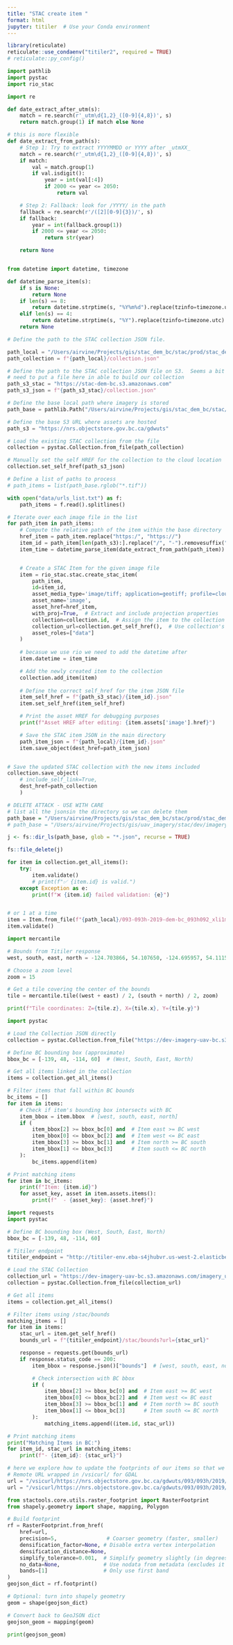 ```yaml
---
title: "STAC create item "
format: html
jupyter: titiler  # Use your Conda environment
---
```


```r
library(reticulate)
reticulate::use_condaenv("titiler2", required = TRUE)
# reticulate::py_config()

```


```python
import pathlib
import pystac
import rio_stac
```

```python
import re

def date_extract_after_utm(s):
    match = re.search(r'_utm\d{1,2}_([0-9]{4,8})', s)
    return match.group(1) if match else None

# this is more flexible 
def date_extract_from_path(s):
    # Step 1: Try to extract YYYYMMDD or YYYY after _utmXX_
    match = re.search(r'_utm\d{1,2}_([0-9]{4,8})', s)
    if match:
        val = match.group(1)
        if val.isdigit():
            year = int(val[:4])
            if 2000 <= year <= 2050:
                return val

    # Step 2: Fallback: look for /YYYY/ in the path
    fallback = re.search(r'/([2][0-9]{3})/', s)
    if fallback:
        year = int(fallback.group(1))
        if 2000 <= year <= 2050:
            return str(year)

    return None


from datetime import datetime, timezone

def datetime_parse_item(s):
    if s is None:
        return None
    if len(s) == 8:
        return datetime.strptime(s, "%Y%m%d").replace(tzinfo=timezone.utc)
    elif len(s) == 4:
        return datetime.strptime(s, "%Y").replace(tzinfo=timezone.utc)
    return None


```


```python
# Define the path to the STAC collection JSON file.  

path_local = "/Users/airvine/Projects/gis/stac_dem_bc/stac/prod/stac_dem_bc"
path_collection = f"{path_local}/collection.json"

# Define the path to the STAC collection JSON file on S3.  Seems a bit weird that we actually
# need to put a file here in able to build our collection
path_s3_stac = "https://stac-dem-bc.s3.amazonaws.com"
path_s3_json = f"{path_s3_stac}/collection.json"

# Define the base local path where imagery is stored
path_base = pathlib.Path("/Users/airvine/Projects/gis/stac_dem_bc/stac/dev/stac_dem_bc")

# Define the base S3 URL where assets are hosted
path_s3 = "https://nrs.objectstore.gov.bc.ca/gdwuts"

# Load the existing STAC collection from the file
collection = pystac.Collection.from_file(path_collection)

# Manually set the self HREF for the collection to the cloud location
collection.set_self_href(path_s3_json)

# Define a list of paths to process
# path_items = list(path_base.rglob("*.tif"))

with open("data/urls_list.txt") as f:
    path_items = f.read().splitlines()

# Iterate over each image file in the list
for path_item in path_items:
    # Compute the relative path of the item within the base directory
    href_item = path_item.replace("https:/", "https://")
    item_id = path_item[len(path_s3):].replace("/", "-").removesuffix(".tif")
    item_time = datetime_parse_item(date_extract_from_path(path_item))


    # Create a STAC Item for the given image file
    item = rio_stac.stac.create_stac_item(
        path_item, 
        id=item_id,
        asset_media_type='image/tiff; application=geotiff; profile=cloud-optimized',
        asset_name='image',
        asset_href=href_item,
        with_proj=True,  # Extract and include projection properties
        collection=collection.id,  # Assign the item to the collection
        collection_url=collection.get_self_href(),  # Use collection's self href
        asset_roles=["data"]
    )
    
    # becasue we use rio we need to add the datetime after
    item.datetime = item_time

    # Add the newly created item to the collection
    collection.add_item(item)
    
    # Define the correct self_href for the item JSON file
    item_self_href = f"{path_s3_stac}/{item_id}.json"
    item.set_self_href(item_self_href)

    # Print the asset HREF for debugging purposes
    print(f"Asset HREF after editing: {item.assets['image'].href}")

    # Save the STAC item JSON in the main directory 
    path_item_json = f"{path_local}/{item_id}.json"
    item.save_object(dest_href=path_item_json)


# Save the updated STAC collection with the new items included
collection.save_object(
    # include_self_link=True, 
    dest_href=path_collection
    )

```



```r
# DELETE ATTACK - USE WITH CARE
# list all the jsonsin the directory so we can delete them
path_base = "/Users/airvine/Projects/gis/stac_dem_bc/stac/prod/stac_dem_bc"
# path_base = "/Users/airvine/Projects/gis/uav_imagery/stac/dev/imagery_uav_bc"

j <- fs::dir_ls(path_base, glob = "*.json", recurse = TRUE)

fs::file_delete(j)

```

```python


for item in collection.get_all_items():
    try:
        item.validate()
        # print(f"✅ {item.id} is valid.")
    except Exception as e:
        print(f"❌ {item.id} failed validation: {e}")


# or 1 at a time
item = Item.from_file(f"{path_local}/093-093h-2019-dem-bc_093h092_xli1m_utm10_2019.json")
item.validate()
```


```python
import mercantile

# Bounds from Titiler response
west, south, east, north = -124.703866, 54.107650, -124.695957, 54.111509

# Choose a zoom level
zoom = 15

# Get a tile covering the center of the bounds
tile = mercantile.tile((west + east) / 2, (south + north) / 2, zoom)

print(f"Tile coordinates: Z={tile.z}, X={tile.x}, Y={tile.y}")
```

```python
import pystac

# Load the Collection JSON directly
collection = pystac.Collection.from_file("https://dev-imagery-uav-bc.s3.amazonaws.com/imagery_uav_bc.json")

# Define BC bounding box (approximate)
bbox_bc = [-139, 48, -114, 60]  # (West, South, East, North)

# Get all items linked in the collection
items = collection.get_all_items()

# Filter items that fall within BC bounds
bc_items = []
for item in items:
    # Check if item's bounding box intersects with BC
    item_bbox = item.bbox  # [west, south, east, north]
    if (
        item_bbox[2] >= bbox_bc[0] and  # Item east >= BC west
        item_bbox[0] <= bbox_bc[2] and  # Item west <= BC east
        item_bbox[3] >= bbox_bc[1] and  # Item north >= BC south
        item_bbox[1] <= bbox_bc[3]      # Item south <= BC north
    ):
        bc_items.append(item)

# Print matching items
for item in bc_items:
    print(f"Item: {item.id}")
    for asset_key, asset in item.assets.items():
        print(f"  - {asset_key}: {asset.href}")


```


```python
import requests
import pystac

# Define BC bounding box (West, South, East, North)
bbox_bc = [-139, 48, -114, 60]

# Titiler endpoint
titiler_endpoint = "http://titiler-env.eba-s4jhubvr.us-west-2.elasticbeanstalk.com"

# Load the STAC Collection
collection_url = "https://dev-imagery-uav-bc.s3.amazonaws.com/imagery_uav_bc.json"
collection = pystac.Collection.from_file(collection_url)

# Get all items
items = collection.get_all_items()

# Filter items using /stac/bounds
matching_items = []
for item in items:
    stac_url = item.get_self_href()
    bounds_url = f"{titiler_endpoint}/stac/bounds?url={stac_url}"

    response = requests.get(bounds_url)
    if response.status_code == 200:
        item_bbox = response.json()["bounds"]  # [west, south, east, north]

        # Check intersection with BC bbox
        if (
            item_bbox[2] >= bbox_bc[0] and  # Item east >= BC west
            item_bbox[0] <= bbox_bc[2] and  # Item west <= BC east
            item_bbox[3] >= bbox_bc[1] and  # Item north >= BC south
            item_bbox[1] <= bbox_bc[3]      # Item south <= BC north
        ):
            matching_items.append((item.id, stac_url))

# Print matching items
print("Matching Items in BC:")
for item_id, stac_url in matching_items:
    print(f"- {item_id}: {stac_url}")


```

```python

# here we explore how to update the footprints of our items so that we see where the raster has non-na values
# Remote URL wrapped in /vsicurl/ for GDAL
url = "/vsicurl/https://nrs.objectstore.gov.bc.ca/gdwuts/093/093h/2019/dem/bc_093h092_xli1m_utm10_2019.tif"
url = "/vsicurl/https://nrs.objectstore.gov.bc.ca/gdwuts/093/093h/2019/dem/bc_093h084_xli1m_utm10_2019.tif"

from stactools.core.utils.raster_footprint import RasterFootprint
from shapely.geometry import shape, mapping, Polygon

# Build footprint
rf = RasterFootprint.from_href(
    href=url,
    precision=5,                # Coarser geometry (faster, smaller)
    densification_factor=None, # Disable extra vertex interpolation
    densification_distance=None,
    simplify_tolerance=0.001,  # Simplify geometry slightly (in degrees) 0.001 ≈ 111 meters
    no_data=None,              # Use nodata from metadata (excludes it automatically)
    bands=[1]                  # Only use first band
)
geojson_dict = rf.footprint()

# Optional: turn into shapely geometry
geom = shape(geojson_dict)

# Convert back to GeoJSON dict
geojson_geom = mapping(geom)

print(geojson_geom)

```

